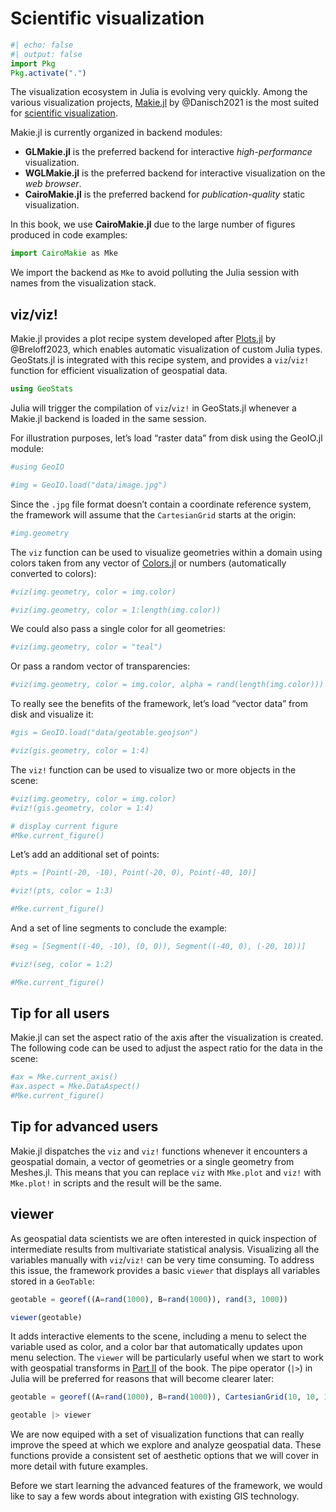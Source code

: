 # Scientific visualization

```julia
#| echo: false
#| output: false
import Pkg
Pkg.activate(".")
```

The visualization ecosystem in Julia is evolving very quickly. Among the various
visualization projects, [Makie.jl](https://github.com/MakieOrg/Makie.jl) by
@Danisch2021 is the most suited for
[scientific visualization](https://en.wikipedia.org/wiki/Scientific_visualization).

Makie.jl is currently organized in backend modules:

- **GLMakie.jl** is the preferred backend for interactive *high-performance* visualization.
- **WGLMakie.jl** is the preferred backend for interactive visualization on the *web browser*.
- **CairoMakie.jl** is the preferred backend for *publication-quality* static visualization.

In this book, we use **CairoMakie.jl** due to the large number of figures produced in code examples:

```julia
import CairoMakie as Mke
```

::: {.callout-note}

We import the backend as `Mke` to avoid polluting the Julia
session with names from the visualization stack.

:::

## viz/viz!

Makie.jl provides a plot recipe system developed after
[Plots.jl](https://github.com/JuliaPlots/Plots.jl) by @Breloff2023,
which enables automatic visualization of custom Julia types.
GeoStats.jl is integrated with this recipe system, and provides
a `viz`/`viz!` function for efficient visualization of geospatial
data.

```julia
using GeoStats
```

::: {.callout-note}

Julia will trigger the compilation of `viz`/`viz!` in GeoStats.jl
whenever a Makie.jl backend is loaded in the same session.

:::

For illustration purposes, let's load "raster data" from disk using
the GeoIO.jl module:

```julia
#using GeoIO

#img = GeoIO.load("data/image.jpg")
```

Since the `.jpg` file format doesn't contain a coordinate reference
system, the framework will assume that the `CartesianGrid` starts at
the origin:

```julia
#img.geometry
```

The `viz` function can be used to visualize geometries within a domain
using colors taken from any vector of [Colors.jl](https://github.com/JuliaGraphics/Colors.jl)
or numbers (automatically converted to colors):

```julia
#viz(img.geometry, color = img.color)
```

```julia
#viz(img.geometry, color = 1:length(img.color))
```

We could also pass a single color for all geometries:

```julia
#viz(img.geometry, color = "teal")
```

Or pass a random vector of transparencies:

```julia
#viz(img.geometry, color = img.color, alpha = rand(length(img.color)))
```

To really see the benefits of the framework, let's load "vector data"
from disk and visualize it:

```julia
#gis = GeoIO.load("data/geotable.geojson")

#viz(gis.geometry, color = 1:4)
```

The `viz!` function can be used to visualize two or more objects in the scene:

```julia
#viz(img.geometry, color = img.color)
#viz!(gis.geometry, color = 1:4)

# display current figure
#Mke.current_figure()
```

Let's add an additional set of points:

```julia
#pts = [Point(-20, -10), Point(-20, 0), Point(-40, 10)]

#viz!(pts, color = 1:3)

#Mke.current_figure()
```

And a set of line segments to conclude the example:

```julia
#seg = [Segment((-40, -10), (0, 0)), Segment((-40, 0), (-20, 10))]

#viz!(seg, color = 1:2)

#Mke.current_figure()
```

::: {.callout-note}

## Tip for all users

Makie.jl can set the aspect ratio of the axis after the visualization is created.
The following code can be used to adjust the aspect ratio for the data in the scene:

```julia
#ax = Mke.current_axis()
#ax.aspect = Mke.DataAspect()
#Mke.current_figure()
```

:::

::: {.callout-note}

## Tip for advanced users

Makie.jl dispatches the `viz` and `viz!` functions whenever it encounters
a geospatial domain, a vector of geometries or a single geometry from Meshes.jl.
This means that you can replace `viz` with `Mke.plot` and `viz!` with `Mke.plot!`
in scripts and the result will be the same.

:::

## viewer

As geospatial data scientists we are often interested in quick inspection
of intermediate results from multivariate statistical analysis. Visualizing
all the variables manually with `viz`/`viz!` can be very time consuming.
To address this issue, the framework provides a basic `viewer` that displays
all variables stored in a `GeoTable`:

```julia
geotable = georef((A=rand(1000), B=rand(1000)), rand(3, 1000))

viewer(geotable)
```

It adds interactive elements to the scene, including a menu to select the
variable used as color, and a color bar that automatically updates upon
menu selection. The `viewer` will be particularly useful when we start to
work with geospatial transforms in [Part II](4-feattrans.qmd) of the book.
The pipe operator (`|>`) in Julia will be preferred for reasons that will
become clearer later:

```julia
geotable = georef((A=rand(1000), B=rand(1000)), CartesianGrid(10, 10, 10))

geotable |> viewer
```

We are now equiped with a set of visualization functions that can
really improve the speed at which we explore and analyze geospatial data.
These functions provide a consistent set of aesthetic options that we
will cover in more detail with future examples.

Before we start learning the advanced features of the framework, we would
like to say a few words about integration with existing GIS technology.